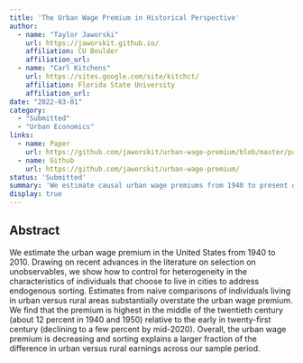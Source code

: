 ```yaml
---
title: 'The Urban Wage Premium in Historical Perspective'
author:
  - name: "Taylor Jaworski"
    url: https://jaworskit.github.io/
    affiliation: CU Boulder
    affiliation_url: 
  - name: "Carl Kitchens"
    url: https://sites.google.com/site/kitchct/
    affiliation: Florida State University
    affiliation_url: 
date: "2022-03-01"
category: 
  - "Submitted"
  - "Urban Economics"
links:
  - name: Paper
    url: https://github.com/jaworskit/urban-wage-premium/blob/master/paper/urban_wage.pdf
  - name: Github
    url: https://github.com/jaworskit/urban-wage-premium/
status: 'Submitted'
summary: 'We estimate causal urban wage premiums from 1940 to present day.'
display: true
---
```



## Abstract

We estimate the urban wage premium in the United States from 1940 to 2010. Drawing on recent advances in the literature on selection on unobservables, we show how to control for heterogeneity in the characteristics of individuals that choose to live in cities to address endogenous sorting. Estimates from naive comparisons of individuals living in urban versus rural areas substantially overstate the urban wage premium. We find that the premium is highest in the middle of the twentieth century (about 12 percent in 1940 and 1950) relative to the early in twenty-first century (declining to a few percent by mid-2020). Overall, the urban wage premium is decreasing and sorting explains a larger fraction of the difference in urban versus rural earnings across our sample period.




